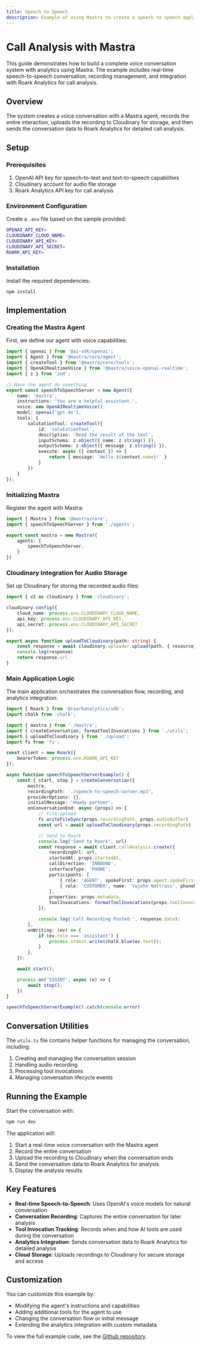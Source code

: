 ```yaml
---
title: Speech to Speech
description: Example of using Mastra to create a speech to speech application.
---
```



# Call Analysis with Mastra

This guide demonstrates how to build a complete voice conversation system with analytics using Mastra. The example includes real-time speech-to-speech conversation, recording management, and integration with Roark Analytics for call analysis.

## Overview

The system creates a voice conversation with a Mastra agent, records the entire interaction, uploads the recording to Cloudinary for storage, and then sends the conversation data to Roark Analytics for detailed call analysis.

## Setup

### Prerequisites

1. OpenAI API key for speech-to-text and text-to-speech capabilities
2. Cloudinary account for audio file storage
3. Roark Analytics API key for call analysis

### Environment Configuration

Create a `.env` file based on the sample provided:

```bash filename="speech-to-speech/call-analysis/sample.env" copy
OPENAI_API_KEY=
CLOUDINARY_CLOUD_NAME=
CLOUDINARY_API_KEY=
CLOUDINARY_API_SECRET=
ROARK_API_KEY=
```

### Installation

Install the required dependencies:

```bash copy
npm install
```

## Implementation

### Creating the Mastra Agent

First, we define our agent with voice capabilities:

```ts filename="speech-to-speech/call-analysis/src/mastra/agents/index.ts" copy
import { openai } from '@ai-sdk/openai';
import { Agent } from '@mastra/core/agent';
import { createTool } from '@mastra/core/tools';
import { OpenAIRealtimeVoice } from '@mastra/voice-openai-realtime';
import { z } from 'zod';

// Have the agent do something
export const speechToSpeechServer = new Agent({
    name: 'mastra',
    instructions: 'You are a helpful assistant.',
    voice: new OpenAIRealtimeVoice(),
    model: openai('gpt-4o'),
    tools: {
        salutationTool: createTool({
            id: 'salutationTool',
            description: 'Read the result of the tool',
            inputSchema: z.object({ name: z.string() }),
            outputSchema: z.object({ message: z.string() }),
            execute: async ({ context }) => {
                return { message: `Hello ${context.name}!` }
            }
        })
    }
});
```

### Initializing Mastra

Register the agent with Mastra:

```ts filename="speech-to-speech/call-analysis/src/mastra/index.ts" copy
import { Mastra } from '@mastra/core';
import { speechToSpeechServer } from './agents';

export const mastra = new Mastra({
    agents: {
        speechToSpeechServer,
    }
})
```

### Cloudinary Integration for Audio Storage

Set up Cloudinary for storing the recorded audio files:

```ts filename="speech-to-speech/call-analysis/src/upload.ts"
import { v2 as cloudinary } from 'cloudinary';

cloudinary.config({
    cloud_name: process.env.CLOUDINARY_CLOUD_NAME,
    api_key: process.env.CLOUDINARY_API_KEY,
    api_secret: process.env.CLOUDINARY_API_SECRET
});

export async function uploadToCloudinary(path: string) {
    const response = await cloudinary.uploader.upload(path, { resource_type: 'raw' })
    console.log(response)
    return response.url
}
```

### Main Application Logic

The main application orchestrates the conversation flow, recording, and analytics integration:

```ts filename="speech-to-speech/call-analysis/src/base.ts"
import { Roark } from '@roarkanalytics/sdk';
import chalk from 'chalk';

import { mastra } from './mastra';
import { createConversation, formatToolInvocations } from './utils';
import { uploadToCloudinary } from './upload';
import fs from 'fs';

const client = new Roark({
    bearerToken: process.env.ROARK_API_KEY
});

async function speechToSpeechServerExample() {
    const { start, stop } = createConversation({
        mastra,
        recordingPath: './speech-to-speech-server.mp3',
        providerOptions: {},
        initialMessage: 'Howdy partner',
        onConversationEnd: async (props) => {
            // File upload
            fs.writeFileSync(props.recordingPath, props.audioBuffer)
            const url = await uploadToCloudinary(props.recordingPath)

            // Send to Roark
            console.log('Send to Roark', url)
            const response = await client.callAnalysis.create({
                recordingUrl: url,
                startedAt: props.startedAt,
                callDirection: 'INBOUND',
                interfaceType: 'PHONE',
                participants: [
                    { role: 'AGENT', spokeFirst: props.agent.spokeFirst, name: props.agent.name, phoneNumber: props.agent.phoneNumber },
                    { role: 'CUSTOMER', name: 'Yujohn Nattrass', phoneNumber: '987654321' },
                ],
                properties: props.metadata,
                toolInvocations: formatToolInvocations(props.toolInvocations),
            });

            console.log('Call Recording Posted:', response.data);
        },
        onWriting: (ev) => {
            if (ev.role === 'assistant') {
                process.stdout.write(chalk.blue(ev.text));
            }
        },
    });

    await start();

    process.on('SIGINT', async (e) => {
        await stop();
    })
}

speechToSpeechServerExample().catch(console.error)
```

## Conversation Utilities

The `utils.ts` file contains helper functions for managing the conversation, including:

1. Creating and managing the conversation session
2. Handling audio recording
3. Processing tool invocations
4. Managing conversation lifecycle events

## Running the Example

Start the conversation with:

```bash copy
npm run dev
```

The application will:
1. Start a real-time voice conversation with the Mastra agent
2. Record the entire conversation
3. Upload the recording to Cloudinary when the conversation ends
4. Send the conversation data to Roark Analytics for analysis
5. Display the analysis results

## Key Features

- **Real-time Speech-to-Speech**: Uses OpenAI's voice models for natural conversation
- **Conversation Recording**: Captures the entire conversation for later analysis
- **Tool Invocation Tracking**: Records when and how AI tools are used during the conversation
- **Analytics Integration**: Sends conversation data to Roark Analytics for detailed analysis
- **Cloud Storage**: Uploads recordings to Cloudinary for secure storage and access

## Customization

You can customize this example by:
- Modifying the agent's instructions and capabilities
- Adding additional tools for the agent to use
- Changing the conversation flow or initial message
- Extending the analytics integration with custom metadata

To view the full example code, see the [Github repository](https://github.com/mastra-ai/voice-examples/tree/main/speech-to-speech/call-analysis).

<br />
<br />

<GithubLink link="https://github.com/mastra-ai/voice-examples/tree/main/speech-to-speech/call-analysis" />